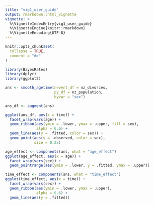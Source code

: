 ```yaml
---
title: "vig1_user_guide"
output: rmarkdown::html_vignette
vignette: >
  %\VignetteIndexEntry{vig1_user_guide}
  %\VignetteEngine{knitr::rmarkdown}
  %\VignetteEncoding{UTF-8}
---
```


```r
knitr::opts_chunk$set(
  collapse = TRUE,
  comment = "#>"
)
```

```r
library(BayesRates)
library(dplyr)
library(ggplot2)
```


```r
ans <- smooth_agetime(nevent_df = nz_divorces,
                      py_df = nz_population,
                      byvar = "sex")
```


```r
ans_df <- augment(ans)
```

```r
ggplot(ans_df, aes(x = time)) +
  facet_wrap(vars(age)) +
  geom_ribbon(aes(ymin = .lower, ymax = .upper, fill = sex),
              alpha = 0.6) +
  geom_line(aes(y = .fitted, color = sex)) +
  geom_point(aes(y = .observed, color = sex),
             size = 0.25)
```


```r
age_effect <- components(ans, what = "age_effect")
ggplot(age_effect, aes(x = age)) +
  facet_wrap(vars(sex)) +
  geom_pointrange(aes(ymin = .lower, y = .fitted, ymax = .upper))
```

```r
time_effect <- components(ans, what = "time_effect") 
ggplot(time_effect, aes(x = time)) +
  facet_wrap(vars(sex)) + 
  geom_ribbon(aes(ymin = .lower, ymax = .upper),
              alpha = 0.6) +
  geom_line(aes(y = .fitted))
```